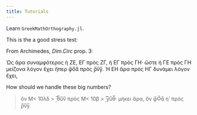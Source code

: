 ```yaml
---
title: Tutorials
---
```


Learn `GreekMathOrthography.jl`.

This is the a good stress test:

From Archimedes, *Dim.Circ* prop. 3:



Ὡς ἄρα συναμφότερος ἡ ΖΕ, ΕΓ πρὸς ΖΓ, ἡ ΕΓ πρὸς ΓΗ· ὥστε ἡ ΓΕ πρὸς ΓΗ μείζονα λόγον ἔχει ἤπερ φ̅ο̅α̅ πρὸς ρ̅ν̅γ̅. Ἡ ΕΗ ἄρα πρὸς ΗΓ δυνάμει λόγον ἔχει, 

How should we handle these big numbers?

> ὃν Μ< 10λδ > ͵̅θ̅υ̅ν̅ πρὸς Μ< 10β > ͵̅γ̅υ̅θ̅· μήκει ἄρα, ὃν φ̅Ϙ̅α̅ ηʹ πρὸς ρ̅ν̅γ̅.